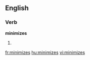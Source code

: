 
==English==

===Verb===
'''minimizes'''

# {{third-person singular of|[[minimize]]}}

[[fr:minimizes]]
[[hu:minimizes]]
[[vi:minimizes]]